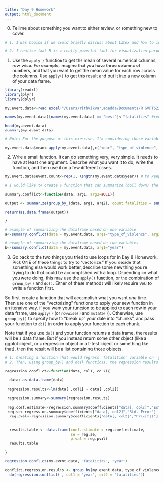 ```yaml
---
title: "Day 9 Homework"
output: html_document
---
```


0. Tell me about something you want to either review, or something new to cover.

```r

# 1. I was hoping if we could briefly discuss about Latex and how to integrate it with R. Since, we are more likely to write our future papers in Latex, this can be a good place to start.

# 2. I realize that R is a really powerful tool for visualization purposes. The ggplot package is one such function. If we could quickly review some important/foundational concepts to remember, that would be helpful. 

```

1. Use the `apply()` function to get the mean of several numerical columns, row-wise.  For example, imagine that you have three columns of numbers, and that you want to get the mean value for each row across the columns.  Use `apply()` to get this result and put it into a new column of your data frame.

```r
library(readxl)
library(plyr)
library(dplyr)

my.event.data<-read_excel("/Users/rithvikyarlagadda/Documents/R_GVPT622/PSYC798/my_R_homework/day3/event_data.xlsx")[,c("year","type_of_violence","conflict_name","dyad_name","where_coordinates", "country","best","adm_1")] #subsetting only those required columns from the original dataset 

names(my.event.data)[names(my.event.data) == "best"]<-"fatalities" #renaming one of the variables

head(my.event.data)
summary(my.event.data)

# Note: For the purpose of this exercise, I'm considering these variables although in my analysis, 'type of violence' would be converted into a factor type. 

my.event.data$mean<-apply(my.event.data[,c("year", "type_of_violence", "fatalities")], MARGIN = 1, FUN = mean, na.rm=TRUE) # calculated mean of the three numerical variables (columns) across different events (rows) and assigned to a different column

```

2. Write a small function. It can do something very, very simple.  It needs to have at least one argument.  Describe what you want it to do, write the function, and then use it on a few different cases.

```r

my.event.data$event.count<-rep(1, length(my.event.data$year)) # to keep track of the count of events in the dataframe

# I would like to create a function that can summarize (boil down) the dataframe based on any one (or two) specific variables along with some useful statistics created as new columns in the summarized dataframe

summary.conflict<-function(data, arg1, arg2=NULL){
  
output <- summarize(group_by_(data, arg1, arg2), count.fatalities = sum(fatalities, na.rm=TRUE), count.event = sum(event.count, na.rm = TRUE), mean.fatalities=mean(fatalities, na.rm=TRUE), median.fatalities = median(fatalities, na.rm = TRUE), maximum.fatalities = max(fatalities, na.rm = TRUE)) #reshaped dataset to address part of my analysis

return(as.data.frame(output))

}

# example of summarizing the dataframe based on one variable 
a<-summary.conflict(data = my.event.data, arg1="type_of_violence", arg2 = "country")

# example of summarizing the dataframe based on two variables
b<-summary.conflict(data = my.event.data, arg1="year")


```

3. Go back to the two things you tried to use loops for in Day 8 Homework.  Pick ONE of these things to try to "vectorize."  If you decide that something else would work better, describe some new thing you're trying to do that could be accomplished with a loop. Depending on what you were doing, this may use the `apply()` function, or the combination of `group_by()` and `do()`.  Either of these methods will likely require you to write a function first.  

So first, create a function that will accomplish what you want *one* time.  Then use one of the "vectorizing" functions to apply your new function in an iterative way.  If you want your function to be applied to each row in your data frame, use `apply()` (or `rowwise()` and `mutate()`).  Otherwise, use `group_by()` to specify how to "break up" your date into "chunks", and pass your function to `do()` in order to apply your function to each chunk.

Note that if you use `do()` and your function returns a data frame, the results will be a data frame.  But if you instead return some other object (like a ggplot object, or a regression object or a t-test object or something like that), then the result will be a list containing those objects.

```r

# 1. Creating a function that would regress 'fatalities' variable on 'year' variable 
# 2. Then, using group_by() and do() functions, the regression results are obtained separately for each level of violence type

regression.conflict<-function(data, col1, col2){
  
  data<-as.data.frame(data)
  
 regression.results<-lm(data[ ,col1] ~ data[ ,col2])
 
 regression.summary<-summary(regression.results)
 
 reg.coef.estimate<-regression.summary$coefficients["data[, col2]","Estimate"]
 reg.se<-regression.summary$coefficients["data[, col2]","Std. Error"]
  reg.pval<-regression.summary$coefficients["data[, col2]","Pr(>|t|)"]

 
  results.table <- data.frame(coef.estimate = reg.coef.estimate,
                              se = reg.se,
                              p.val = reg.pval)
  results.table
  
}

regression.conflict(my.event.data, "fatalities", "year")

conflict.regression.results <- group_by(my.event.data, type_of_violence) %>%
  do(regression.conflict(., col1 = "year", col2 = "fatalities")) 


```


